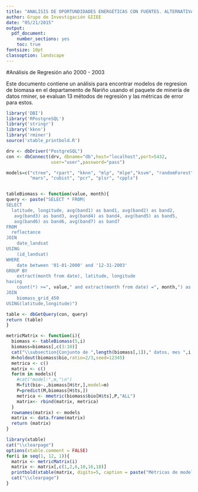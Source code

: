 ```yaml
---
title: "ANALISIS DE OPORTUNDIDADES ENERGÉTICAS CON FUENTES. ALTERNATIVAS EN EL DEPARTAMENTO DE NARIÑO - ALTERNAR"
author: Grupo de Investigación GIIEE
date: "05/21/2015"
output: 
  pdf_document:
    number_sections: yes
    toc: true
fontsize: 10pt
classoption: landscape
---
```

#Análisis de Regresión año 2000 - 2003

Este documento contiene un análisis para encontrar modelos de regresion de biomasa
en el departamento de Nariño usando el paquete de minería de datos rminer, se evaluan 13 métodos de regresión y las métricas de error para estos.

```r
library('DBI')
library('RPostgreSQL')
library('stringr')
library('kknn')
library('rminer')
source('xtable_printbold.R')

drv <- dbDriver("PostgreSQL")
con <- dbConnect(drv, dbname="db",host="localhost",port=5432,
                 user="user",password="pass")

models=c("ctree", "rpart", "kknn", "mlp", "mlpe","ksvm", "randomForest", "mr",
         "mars", "cubist", "pcr", "plsr", "cppls")


tableBiomass <- function(value, month){
query <- paste("SELECT * FROM(
SELECT
  latitude, longitude, avg(band1) as band1, avg(band2) as band2,
   avg(band3) as band3, avg(band4) as band4, avg(band5) as band5,
   avg(band6) as band6, avg(band7) as band7
FROM 
  reflectance
JOIN
	date_landsat
USING
	(id_landsat)
WHERE
	date between '01-01-2000' and '12-31-2003'
GROUP BY
	extract(month from date), latitude, longitude
having
	count(*) >=", value," and extract(month from date) =", month,") as foo
JOIN
	biomass_grid_450
USING(latitude,longitude)")

table <- dbGetQuery(con, query)
return (table)
}

metricMatrix <- function(i){
  biomass <- tableBiomass(5,i)
  biomass=biomass[,c(3:10)]
  cat("\\subsection{Conjunto de ",length(biomass[,1])," datos, mes ",i,", 5 muestras}")
  H=holdout(biomass$bio,ratio=2/3,seed=12345)
  metrica <- c()
  matrix <- c()
  for(m in models){
    #cat("model:",m,"\n")
    M=fit(bio~.,biomass[H$tr,],model=m)
    P=predict(M,biomass[H$ts,])
    metrica <- mmetric(biomass$bio[H$ts],P,"ALL")
    matrix<- rbind(matrix, metrica)
  }
  rownames(matrix) <- models
  matrix <- data.frame(matrix) 
  return (matrix)
}

```


```r
library(xtable)
cat("\\clearpage")
options(xtable.comment = FALSE)
for(i in seq(1, 12, 1)){
  matrix <- metricMatrix(i)
  matrix <- matrix[,c(1,2,6,10,16,18)]
  printbold(xtable(matrix, digits=5, caption = paste("Métricas de modelos analizados mes ",i,", 5 muestras")), each = "column", max = c(F,F,F,F,T,T))  
  cat("\\clearpage")  
}
```


